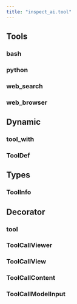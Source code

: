 ```yaml
---
title: "inspect_ai.tool"
---
```


## Tools

### bash
### python
### web_search
### web_browser

## Dynamic 

### tool_with
### ToolDef

## Types

### ToolInfo


## Decorator

### tool
### ToolCallViewer
### ToolCallView
### ToolCallContent
### ToolCallModelInput

